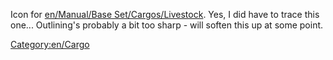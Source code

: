 Icon for [[en/Manual/Base Set/Cargos/Livestock]]. Yes, I did have to trace this one... Outlining's probably a bit too sharp - will soften this up at some point.
[[Category:en/Cargo]]